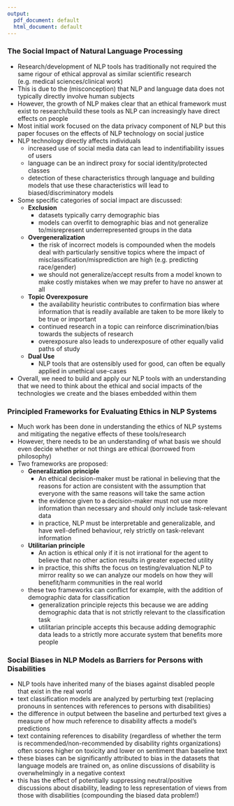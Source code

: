 ```yaml
---
output:
  pdf_document: default
  html_document: default
---
```

### The Social Impact of Natural Language Processing

- Research/development of NLP tools has traditionally not required the same rigour of ethical approval as similar scientific research (e.g. medical sciences/clinical work)
- This is due to the (misconception) that NLP and language data does not typically directly involve human subjects
- However, the growth of NLP makes clear that an ethical framework must exist to research/build these tools as NLP can increasingly have direct effects on people
- Most initial work focused on the data privacy component of NLP but this paper focuses on the effects of NLP technology on social justice
- NLP technology directly affects individuals
  - increased use of social media data can lead to indentifiability issues of users
  - language can be an indirect proxy for social identity/protected classes
  - detection of these characteristics through language and building models that use these characteristics will lead to biased/discriminatory models
- Some specific categories of social impact are discussed:
  - **Exclusion**
    - datasets typically carry demographic bias
    - models can overfit to demographic bias and not generalize to/misrepresent underrepresented groups in the data
  - **Overgeneralization**
    - the risk of incorrect models is compounded when the models deal with particularly sensitive topics where the impact of misclassification/misprediction are high (e.g. predicting race/gender)
    - we should not generalize/accept results from a model known to make costly mistakes when we may prefer to have no answer at all
  - **Topic Overexposure**
    - the availability heuristic contributes to confirmation bias where information that is readily available are taken to be more likely to be true or important
    - continued research in a topic can reinforce discrimination/bias towards the subjects of research
    - overexposure also leads to underexposure of other equally valid paths of study
  - **Dual Use**
    - NLP tools that are ostensibly used for good, can often be equally applied in unethical use-cases
- Overall, we need to build and apply our NLP tools with an understanding that we need to think about the ethical and social impacts of the technologies we create and the biases embedded within them

### Principled Frameworks for Evaluating Ethics in NLP Systems

- Much work has been done in understanding the ethics of NLP systems and mitigating the negative effects of these tools/research
- However, there needs to be an understanding of what basis we should even decide whether or not things are ethical (borrowed from philosophy)
- Two frameworks are proposed:
  - **Generalization principle**
    - An ethical decision-maker must be rational in believing that the reasons for action are consistent with the assumption that everyone with the same reasons will take the same action
    - the evidence given to a decision-maker must not use more information than necessary and should only include task-relevant data
    - in practice, NLP must be interpretable and generalizable, and have well-defined behaviour, rely strictly on task-relevant information
  - **Utilitarian principle**
    - An action is ethical only if it is not irrational for the agent to believe that no other action results in greater expected utility
    - in practice, this shifts the focus on testing/evaluation NLP to mirror reality so we can analyze our models on how they will benefit/harm communities in the real world
  - these two frameworks can conflict for example, with the addition of demographic data for classification
    - generalization principle rejects this because we are adding demographic data that is not strictly relevant to the classification task
    - utilitarian principle accepts this because adding demographic data leads to a strictly more accurate system that benefits more people
    
### Social Biases in NLP Models as Barriers for Persons with Disabilities
  - NLP tools have inherited many of the biases against disabled people that exist in the real world
  - text classification models are analyzed by perturbing text (replacing pronouns in sentences with references to persons with disabilities)
  - the difference in output between the baseline and perturbed text gives a measure of how much reference to disability affects a model's predictions
  - text containing references to disability (regardless of whether the term is recommended/non-recommended by disability rights organizations) often scores higher on toxicity and lower on sentiment than baseline text
  - these biases can be significantly attributed to bias in the datasets that language models are trained on, as online discussions of disability is overwhelmingly in a negative context
  - this has the effect of potentially suppressing neutral/positive discussions about disability, leading to less representation of views from those with disabilities (compounding the biased data problem!)
  